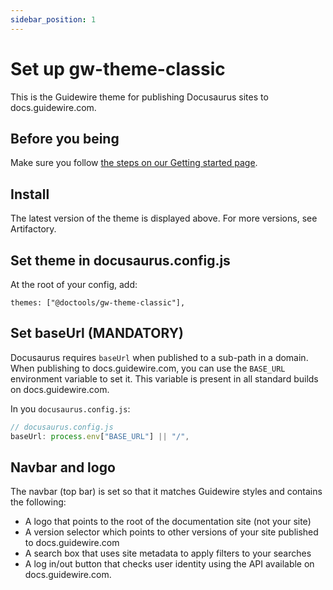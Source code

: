 ```yaml
---
sidebar_position: 1
---
```


# Set up gw-theme-classic


<ThemeWarning />

This is the Guidewire theme for publishing Docusaurus sites to
docs.guidewire.com.

## Before you being

Make sure you follow [the steps on our Getting started page](../../intro.md).

## Install


<ThemeCodeBlock />

The latest version of the theme is displayed above. For more versions, see
Artifactory.

## Set theme in docusaurus.config.js

At the root of your config, add:

```
themes: ["@doctools/gw-theme-classic"],
```

## Set baseUrl (MANDATORY)

Docusaurus requires `baseUrl` when published to a sub-path in a domain. When
publishing to docs.guidewire.com, you can use the `BASE_URL` environment
variable to set it. This variable is present in all standard builds on
docs.guidewire.com.

In you `docusaurus.config.js`:

```js
// docusaurus.config.js
baseUrl: process.env["BASE_URL"] || "/",
```

## Navbar and logo

The navbar (top bar) is set so that it matches Guidewire styles and contains the
following:

- A logo that points to the root of the documentation site (not your site)
- A version selector which points to other versions of your site published to
  docs.guidewire.com
- A search box that uses site metadata to apply filters to your searches
- A log in/out button that checks user identity using the API available on
  docs.guidewire.com.
